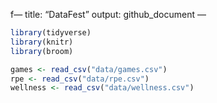f---
title: "DataFest"
output: github_document
---

```r
library(tidyverse)
library(knitr)
library(broom)

games <- read_csv("data/games.csv")
rpe <- read_csv("data/rpe.csv")
wellness <- read_csv("data/wellness.csv")
```






